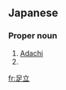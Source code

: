 ==Japanese==
{{ja-kanjitab|あ|たち|k2=だち|r=y}}
{{wikipedia|lang=ja}}
{{wikipedia|足立区|lang=ja}}

===Proper noun===
{{ja-pos|proper|あだち}}

# [[Adachi]] {{gloss|one of twenty-three special wards in Tokyo}}
# {{surname|lang=ja|sort=あだち}}

{{topics|ja|Special wards in Tokyo}}

[[fr:足立]]
